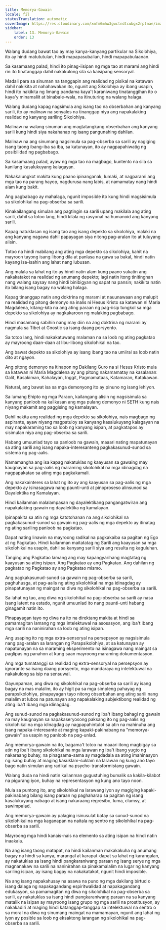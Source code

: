 ```yaml
---
title: Memorya-Gawain
locale: fil
statusTranslation: automatic
coverImage: https://res.cloudinary.com/xmfm6mhw3gwctndtcubgx2rptnae/image/upload/v1741354419/small_cover_la_gran_rebelion_28716e29d2.webp
sidebar:
    label: 13. Memorya-Gawain
    order: 13
---
```

Walang dudang bawat tao ay may kanya-kanyang partikular na Sikolohiya, ito ay hindi matututulan, hindi mapapasubalian, hindi mapapabulaanan.

Sa kasamaang palad, hindi ito pinag-iisipan ng mga tao at marami ang hindi rin ito tinatanggap dahil nakakulong sila sa kaisipang sensoryal.

Madali para sa sinuman na tanggapin ang realidad ng pisikal na katawan dahil nakikita at nahahawakan ito, ngunit ang Sikolohiya ay ibang usapin, hindi ito nakikita ng limang pandama kaya't karaniwang tinatanggihan ito o kaya'y minamaliit at binabale-wala, na itinuturing na walang halaga.

Walang dudang kapag nagsimula ang isang tao na obserbahan ang kanyang sarili, ito ay malinaw na senyales na tinanggap niya ang napakalaking realidad ng kanyang sariling Sikolohiya.

Malinaw na walang sinuman ang magtatangkang obserbahan ang kanyang sarili kung hindi siya nakahanap ng isang pangunahing dahilan.

Malinaw na ang sinumang nagsimula sa pag-obserba sa sarili ay nagiging isang taong ibang-iba sa iba, sa katunayan, ito ay nagpapahiwatig ng posibilidad ng pagbabago.

Sa kasamaang palad, ayaw ng mga tao na magbago, kuntento na sila sa kanilang kasalukuyang kalagayan.

Nakakalungkot makita kung paano ipinanganak, lumaki, at nagparami ang mga tao na parang hayop, nagdurusa nang labis, at namamatay nang hindi alam kung bakit.

Ang pagbabago ay mahalaga, ngunit imposible ito kung hindi magsisimula sa sikolohikal na pag-obserba sa sarili.

Kinakailangang simulan ang pagtingin sa sarili upang makilala ang ating sarili, dahil sa totoo lang, hindi kilala ng rasyonal na humanoid ang kanyang sarili.

Kapag natuklasan ng isang tao ang isang depekto sa sikolohiya, malaki na ang kanyang nagawa dahil papayagan siya nitong pag-aralan ito at tuluyang alisin.

Totoo na hindi mabilang ang ating mga depekto sa sikolohiya, kahit na mayroon tayong isang libong dila at panlasa na gawa sa bakal, hindi natin kayang isa-isahin ang lahat nang lubusan.

Ang malala sa lahat ng ito ay hindi natin alam kung paano sukatin ang nakakatakot na realidad ng anumang depekto; lagi natin itong tinitingnan nang walang saysay nang hindi binibigyan ng sapat na pansin; nakikita natin ito bilang isang bagay na walang halaga.

Kapag tinanggap natin ang doktrina ng marami at nauunawaan ang malupit na realidad ng pitong demonyo na inalis ni Hesus Kristo sa katawan ni Maria Magdalena, kitang-kita na ang ating paraan ng pag-iisip tungkol sa mga depekto sa sikolohiya ay nagkakaroon ng malaking pagbabago.

Hindi masamang sabihin nang may diin na ang doktrina ng marami ay nagmula sa Tibet at Gnostic sa isang daang porsyento.

Sa totoo lang, hindi nakakatuwang malaman na sa loob ng ating pagkatao ay mayroong daan-daan at libu-libong sikolohikal na tao.

Ang bawat depekto sa sikolohiya ay isang ibang tao na umiiral sa loob natin dito at ngayon.

Ang pitong demonyo na itinapon ng Dakilang Guro na si Hesus Kristo mula sa katawan ni Maria Magdalena ay ang pitong nakamamatay na kasalanan: Galit, Kasakiman, Kahalayan, Inggit, Pagmamataas, Katamaran, Katakawan.

Natural, ang bawat isa sa mga demonyong ito ay pinuno ng isang lehiyon.

Sa lumang Ehipto ng mga Paraon, kailangang alisin ng nagsisimula sa kanyang panloob na kalikasan ang mga pulang demonyo ni SETH kung nais niyang makamit ang paggising ng kamalayan.

Dahil nakita ang realidad ng mga depekto sa sikolohiya, nais magbago ng aspirante, ayaw niyang magpatuloy sa kanyang kasalukuyang kalagayan na may napakaraming tao sa loob ng kanyang isipan, at pagkatapos ay sisimulan niya ang pag-obserba sa sarili.

Habang umuunlad tayo sa panloob na gawain, maaari nating mapatunayan sa ating sarili ang isang napaka-interesanteng pagkakasunud-sunod sa sistema ng pag-aalis.

Namamangha ang isa kapag nakatuklas ng kaayusan sa gawaing may kaugnayan sa pag-aalis ng maraming sikolohikal na mga idinagdag na nagpapakatao sa ating mga pagkakamali.

Ang nakakainteres sa lahat ng ito ay ang kaayusan sa pag-aalis ng mga depekto ay isinasagawa nang paunti-unti at pinoproseso alinsunod sa Dayalektika ng Kamalayan.

Hindi kailanman malalampasan ng dayalektikang pangangatwiran ang napakalaking gawain ng dayalektika ng kamalayan.

Ipinapakita sa atin ng mga katotohanan na ang sikolohikal na pagkakasunud-sunod sa gawain ng pag-aalis ng mga depekto ay itinatag ng ating sariling panloob na pagkatao.

Dapat nating linawin na mayroong radikal na pagkakaiba sa pagitan ng Ego at ng Pagkatao. Hindi kailanman maitatatag ng Sarili ang kaayusan sa mga sikolohikal na usapin, dahil sa kanyang sarili siya ang resulta ng kaguluhan.

Tanging ang Pagkatao lamang ang may kapangyarihang magtatag ng kaayusan sa ating isipan. Ang Pagkatao ay ang Pagkatao. Ang dahilan ng pagkatao ng Pagkatao ay ang Pagkatao mismo.

Ang pagkakasunud-sunod sa gawain ng pag-obserba sa sarili, paghuhusga, at pag-aalis ng ating sikolohikal na mga idinagdag ay pinapatunayan ng maingat na diwa ng sikolohikal na pag-obserba sa sarili.

Sa lahat ng tao, ang diwa ng sikolohikal na pag-obserba sa sarili ay nasa isang latent na estado, ngunit umuunlad ito nang paunti-unti habang ginagamit natin ito.

Pinapayagan tayo ng diwa na ito na direktang makita at hindi sa pamamagitan lamang ng mga intelektuwal na asosasyon, ang iba't ibang mga sarili na naninirahan sa loob ng ating isipan.

Ang usaping ito ng mga extra-sensoryal na persepsyon ay nagsisimula nang pag-aralan sa larangan ng Parapsikolohiya, at sa katunayan ay napatunayan na sa maraming eksperimento na isinagawa nang maingat sa paglipas ng panahon at kung saan mayroong maraming dokumentasyon.

Ang mga tumatanggi sa realidad ng extra-sensoryal na persepsyon ay ignorante sa isang daang porsyento, mga mandaraya ng intelektuwal na nakakulong sa isip na sensuwal.

Gayunpaman, ang diwa ng sikolohikal na pag-obserba sa sarili ay isang bagay na mas malalim, ito ay higit pa sa mga simpleng pahayag ng parapsikolohiya, pinapayagan tayo nitong obserbahan ang ating sarili nang malalim at lubos na patunayan ang napakalaking subjektibong realidad ng ating iba't ibang mga idinagdag.

Ang sunud-sunod na pagkakasunud-sunod ng iba't ibang bahagi ng gawain na may kaugnayan sa napakaseryosong paksang ito ng pag-aalis ng sikolohikal na mga idinagdag ay nagpapahintulot sa atin na mahinuha ang isang napaka-interesante at maging kapaki-pakinabang na "memorya-gawain" sa usapin ng panloob na pag-unlad.

Ang memorya-gawain na ito, bagama't totoo na maaari itong magbigay sa atin ng iba't ibang sikolohikal na mga larawan ng iba't ibang yugto ng nakaraang buhay, na pinagsama-sama ay magdadala sa ating imahinasyon ng isang buhay at maging kasuklam-suklam na larawan ng kung ano tayo bago natin simulan ang radikal na psycho-transformistang gawain.

Walang duda na hindi natin kailanman gugustuhing bumalik sa kakila-kilabot na pigurang iyon, buhay na representasyon ng kung ano tayo noon.

Mula sa puntong ito, ang sikolohikal na larawang iyon ay magiging kapaki-pakinabang bilang isang paraan ng paghaharap sa pagitan ng isang kasalukuyang nabago at isang nakaraang regresibo, luma, clumsy, at sawimpalad.

Ang memorya-gawain ay palaging isinusulat batay sa sunud-sunod na sikolohikal na mga kaganapan na naitala ng sentro ng sikolohikal na pag-obserba sa sarili.

Mayroong mga hindi kanais-nais na elemento sa ating isipan na hindi natin inaakala.

Na ang isang taong matapat, na hindi kailanman makakakuha ng anumang bagay na hindi sa kanya, marangal at karapat-dapat sa lahat ng karangalan, ay nakatuklas sa isang hindi pangkaraniwang paraan ng isang serye ng mga magnanakaw na sarili na naninirahan sa pinakamalalim na lugar ng kanyang sariling isipan, ay isang bagay na nakakatakot, ngunit hindi imposible.

Na ang isang napakahusay na asawa na puno ng mga dakilang birtud o isang dalaga ng napakagandang espiritwalidad at napakagandang edukasyon, sa pamamagitan ng diwa ng sikolohikal na pag-obserba sa sarili, ay nakatuklas sa isang hindi pangkaraniwang paraan na sa kanyang matalik na isipan ay mayroong isang grupo ng mga sarili na prostitusyon, ay nakakadiri at maging hindi katanggap-tanggap sa intelektuwal na sentro o sa moral na diwa ng sinumang maingat na mamamayan, ngunit ang lahat ng iyon ay posible sa loob ng eksaktong larangan ng sikolohikal na pag-obserba sa sarili.

